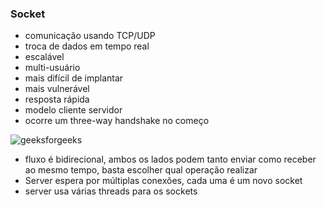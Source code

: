 






### Socket

-   comunicação usando TCP/UDP
-   troca de dados em tempo real
-   escalável
-   multi-usuário
-   mais difícil de implantar
-   mais vulnerável
-   resposta rápida
-   modelo cliente servidor
-   ocorre um three-way handshake no começo

![[geeksforgeeks](https://www.geeksforgeeks.org/socket-in-computer-network/)](/image/image_467.png)

-   fluxo é bidirecional, ambos os lados podem tanto enviar como receber
    ao mesmo tempo, basta escolher qual operação realizar
-   Server espera por múltiplas conexões, cada uma é um novo socket
-   server usa várias threads para os sockets


